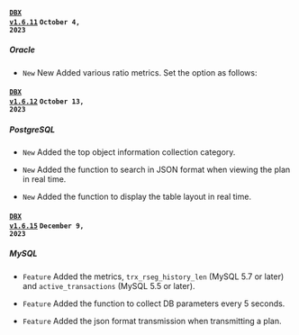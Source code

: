 #### <code class='changelog-service'><a href="../release-notes/db/dbx-1_6_11">DBX v1.6.11</a></code> <code class='changelog-date'>October 4, 2023</code>

##### Oracle​

- <code class="New">New</code> New Added various ratio metrics. Set the option as follows:

#### <code class='changelog-service'><a href="../release-notes/db/dbx-1_6_12">DBX v1.6.12</a></code> <code class='changelog-date'>October 13, 2023</code>

##### PostgreSQL​

- <code class="New">New</code> Added the top object information collection category.

- <code class="New">New</code> Added the function to search in JSON format when viewing the plan in real time.

- <code class="New">New</code> Added the function to display the table layout in real time.

#### <code class='changelog-service'><a href="../release-notes/db/dbx-1_6_15">DBX v1.6.15</a></code> <code class='changelog-date'>December 9, 2023</code>

##### MySQL​

- <code class="Feature">Feature</code> Added the metrics, <code>trx_rseg_history_len</code> (MySQL 5.7 or later) and <code>active_transactions</code> (MySQL 5.5 or later).

- <code class="Feature">Feature</code> Added the function to collect DB parameters every 5 seconds.

- <code class="Feature">Feature</code> Added the json format transmission when transmitting a plan.
